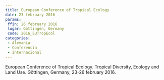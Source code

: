 ```yaml
---
title: European Conference of Tropical Ecology
date: 23 february 2016
params:
 ffin: 26 february 2016
 lugar: Göttingen, Germany
 code: 2016_EUTropEcol
categories:
 - Alemania
 - Conferencia
 - Internacional
---
```

European Conference of Tropical Ecology. Tropical Diversity, Ecology and Land Use. Göttingen, Germany, 23-26 february 2016.
